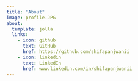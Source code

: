 ```yaml
---
title: "About"
image: profile.JPG
about: 
  template: jolla
  links:
    - icon: github
      text: GitHub
      href: https://github.com/shifapanjwanii
    - icon: linkedin
      text: LinkedIn
      href: www.linkedin.com/in/shifapanjwanii
---
```

